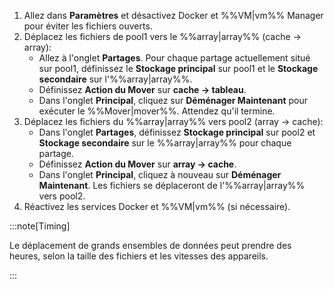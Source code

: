 1. Allez dans **Paramètres** et désactivez Docker et %%VM|vm%% Manager pour éviter les fichiers ouverts.
2. Déplacez les fichiers de pool1 vers le %%array|array%% (cache → array):
   - Allez à l'onglet **Partages**. Pour chaque partage actuellement situé sur pool1, définissez le **Stockage principal** sur pool1 et le **Stockage secondaire** sur l'%%array|array%%.
   - Définissez **Action du Mover** sur **cache → tableau**.
   - Dans l'onglet **Principal**, cliquez sur **Déménager Maintenant** pour exécuter le %%Mover|mover%%. Attendez qu'il termine.
3. Déplacez les fichiers du %%array|array%% vers pool2 (array → cache):
   - Dans l'onglet **Partages**, définissez **Stockage principal** sur pool2 et **Stockage secondaire** sur le %%array|array%% pour chaque partage.
   - Définissez **Action du Mover** sur **array → cache**.
   - Dans l'onglet **Principal**, cliquez à nouveau sur **Déménager Maintenant**. Les fichiers se déplaceront de l'%%array|array%% vers pool2.
4. Réactivez les services Docker et %%VM|vm%% (si nécessaire).

:::note\[Timing]

Le déplacement de grands ensembles de données peut prendre des heures, selon la taille des fichiers et les vitesses des appareils.

:::
